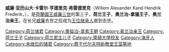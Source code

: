 {{Infobox royalty
|name           = 亚历山大
|title          = [[奧蘭治親王|奧蘭治親王]]
|image          = Alexander der Nederlanden 1851 - 1884.jpg
|caption        = A drawing by F.A. Tilly
|full name      = 威廉·亚历山大·卡雷尔·亨德里克·弗雷德里克
|birth_date  = {{Birth date|1851|8|25|df=y}}
|birth_place = [[诺尔登德宫|诺尔登德宫]], [[海牙|海牙]], [[荷兰|荷兰]]
|death_date  = {{Death date and age|1884|6|21|1851|8|25|df=y}}
|death_place = [[海牙|海牙]], [[荷兰|荷兰]]
|place of burial= [[新教堂|新教堂]], [[代尔夫特|代尔夫特]], [[荷兰|荷兰]]
|father         = [[威廉三世_(荷兰国王)|威廉三世]]
|mother         = [[索菲_(符腾堡)|索菲王后]]
|house    = 奥兰治-拿骚王朝
}}
'''威廉·亚历山大·卡雷尔·亨德里克·弗雷德里克'''（Willem Alexander Karel Hendrik Frederik，{{bd|1851年|8月25日|1884年|6月21日}}），是[[威廉三世_(荷蘭)|荷蘭國王威廉三世]]的第三子，'''荷兰王子'''，'''奥兰治-拿骚王子'''，'''奥兰治亲王'''。在长兄[[奥兰治亲王威廉_(1840年－1879年)|威廉]]去世之后成为[[王位继承人|王位继承人]]直到去世。

{{DEFAULTSORT:Alexander, Prince Of Orange}}
[[Category:荷兰储君|Category:荷兰储君]]
[[Category:奧倫治-拿索王朝|Category:奧倫治-拿索王朝]]
[[Category:奥兰治亲王|Category:奥兰治亲王]]
[[Category:荷兰王子|Category:荷兰王子]]
[[Category:荷兰君主儿子|Category:荷兰君主儿子]]
[[Category:萊頓大學校友|Category:萊頓大學校友]]
[[Category:海牙人|Category:海牙人]]
[[Category:未继位的储君|Category:未继位的储君]]
[[Category:葬于代尔夫特新教堂王室墓地|Category:葬于代尔夫特新教堂王室墓地]]